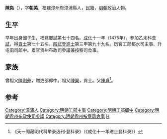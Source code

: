 '''陳奐'''（{{bd|1435年||1504年||Chen陳}}），字'''朝美'''，福建漳州府漳浦縣人，民籍，[[明朝|明朝]]政治人物。

==生平==
早年出身國子生，福建鄉試第七十四名。[[成化|成化]]十一年（1475年），參加乙未科[[會試|會試]]，得[[貢士|貢士]]第七十五名。[[殿試|殿試]]登[[進士|進士]]第三甲第九十九名。历官工部都水司主事、升屯田司郎中。累官贵州布政司參議兼按察司佥事。

==家族==
曾祖父[[陳則彜|陳則彜]]，贈吏部郎中。祖父[[陳翼|陳翼]]，貢士。父[[陳貞|陳貞]]<ref>《天一阁藏明代科举录选刊·登科录》（《成化十一年进士登科录》）</ref>。

==参考==
{{reflist}}
{{明朝人物小作品}}
{{成化十一年乙未科殿試金榜}}

[[Category:漳浦人|Category:漳浦人]]
[[Category:明朝工部主事|Category:明朝工部主事]]
[[Category:明朝工部郎中|Category:明朝工部郎中]]
[[Category:明朝貴州布政使司參議|Category:明朝貴州布政使司參議]]
[[Category:明朝貴州按察司僉事|Category:明朝貴州按察司僉事]]
[[Category:陈姓|H]]